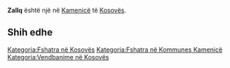 {{Fshat në 
 | Emri                = Zallq
 | EmriAlt                = 
 | NAME_SHORT_FORM=      
 | NAME_GENERIC=      
 | NAME_SORT_NAME_RO=      ZALLQ
 | FULL_NAME_RO = Zallq
 | FULL_NAME_ND_RO=Zallq
 | SORT_NAME_RG=ZALLQ
 | FULL_NAME_RG=Zallq
 | FULL_NAME_ND_RG=Zallq
 | SRP_NAME_SHORT_FORM=      
 | SRP_NAME_GENERIC=      
 | SRP_NAME_SORT_NAME_RO=      
 | SRP_FULL_NAME_RO = 
 | SRP_FULL_NAME_ND_RO=
 | SRP_SORT_NAME_RG=
 | SRP_FULL_NAME_RG=
 | SRP_FULL_NAME_ND_RG=
 | Emri (Rasa dhanore) = 
 | Figura              = 
 | Shteti              = Kosovo
 | Komuna              = Kamenicë
 | Kodi postar         = 
 | Sipërfaqja          = 

 | Popullsia           = 

 | Regj. i popullsisë  = 
 | Dend. e popullsisë  = 
 | Faqja zyrtare       = 
 <!--- Koordinatat ----> 
 | Gjerësia            = 42.706389
 | Gjatësia            = 20.501667
 | Lartësia            = 
}}
'''Zallq''' është një [[]] në [[Kamenicë]] të [[Kosovës]].

<!-- == Gjeografia == -->
<!-- == Historia == -->
<!-- == Demografia == -->
== Shih edhe ==
{{Komuna Kamenicë}}
{{Kosovo-Administrata-Cung}}

[[Kategoria:Fshatra në Kosovës]]
[[Kategoria:Fshatra në Kommunes Kamenicë]]
[[Kategoria:Vendbanime në Kosovës]]